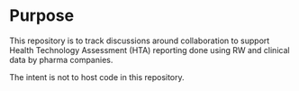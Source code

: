 # Purpose {.unnumbered}

This repository is to track discussions around collaboration to support 
Health Technology Assessment (HTA) reporting done using RW and clinical data 
by pharma companies.

The intent is not to host code in this repository.
